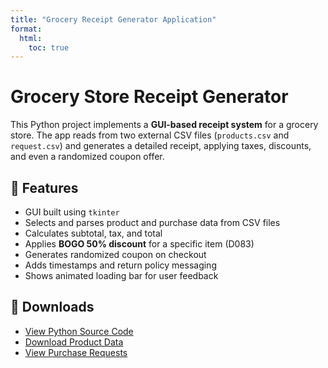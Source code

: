 ```yaml
---
title: "Grocery Receipt Generator Application"
format:
  html:
    toc: true
---
```


# Grocery Store Receipt Generator

This Python project implements a **GUI-based receipt system** for a grocery store. The app reads from two external CSV files (`products.csv` and `request.csv`) and generates a detailed receipt, applying taxes, discounts, and even a randomized coupon offer.

## 🧾 Features

- GUI built using `tkinter`
- Selects and parses product and purchase data from CSV files
- Calculates subtotal, tax, and total
- Applies **BOGO 50% discount** for a specific item (D083)
- Generates randomized coupon on checkout
- Adds timestamps and return policy messaging
- Shows animated loading bar for user feedback

## 📂 Downloads

- [View Python Source Code](receipts.py)
- [Download Product Data](products.csv)
- [View Purchase Requests](request.csv)